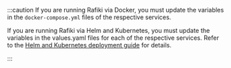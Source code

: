 
:::caution
If you are running Rafiki via Docker, you must update the variables in the `docker-compose.yml` files of the respective services.

If you are running Rafiki via Helm and Kubernetes, you must update the variables in the values.yaml files for each of the respective services. Refer to the [Helm and Kubernetes deployment guide](/integration/deployment/helm-k8s) for details.

:::
